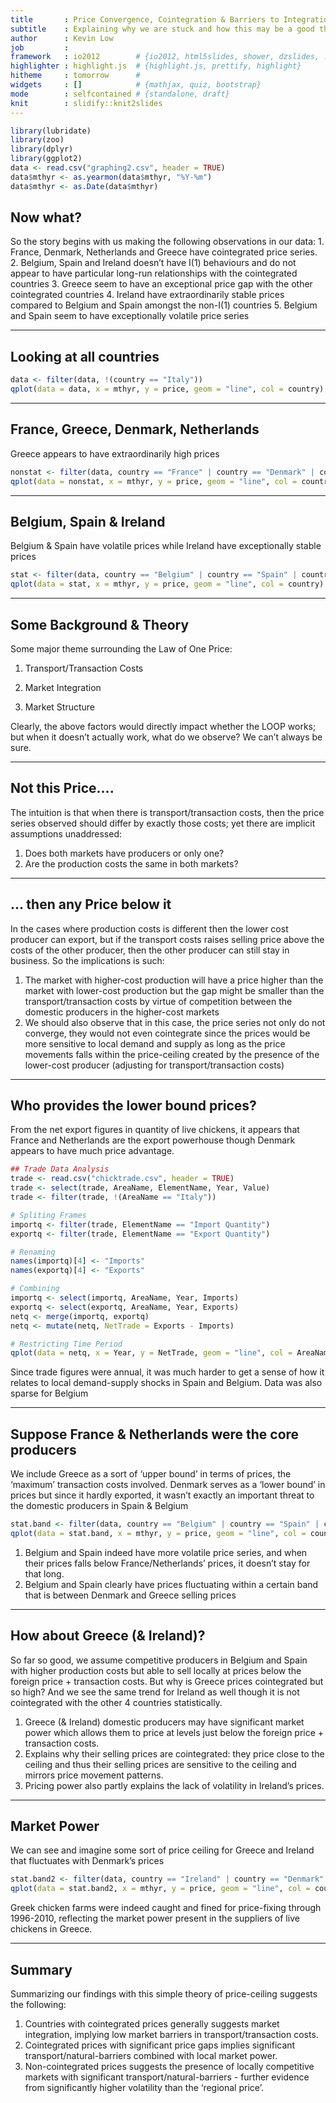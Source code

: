 ```yaml
---
title       : Price Convergence, Cointegration & Barriers to Integration
subtitle    : Explaining why we are stuck and how this may be a good thing...
author      : Kevin Low
job         : 
framework   : io2012        # {io2012, html5slides, shower, dzslides, ...}
highlighter : highlight.js  # {highlight.js, prettify, highlight}
hitheme     : tomorrow      # 
widgets     : []            # {mathjax, quiz, bootstrap}
mode        : selfcontained # {standalone, draft}
knit        : slidify::knit2slides
---
```


```r
library(lubridate)
library(zoo)
library(dplyr)
library(ggplot2)
data <- read.csv("graphing2.csv", header = TRUE)
data$mthyr <- as.yearmon(data$mthyr, "%Y-%m")
data$mthyr <- as.Date(data$mthyr)
```

## Now what?

So the story begins with us making the following observations in our data:
1. France, Denmark, Netherlands and Greece have cointegrated price series.
2. Belgium, Spain and Ireland doesn't have I(1) behaviours and do not appear to have particular long-run relationships with the cointegrated countries
3. Greece seem to have an exceptional price gap with the other cointegrated countries
4. Ireland have extraordinarily stable prices compared to Belgium and Spain amongst the non-I(1) countries
5. Belgium and Spain seem to have exceptionally volatile price series

---

## Looking at all countries

```r
data <- filter(data, !(country == "Italy"))
qplot(data = data, x = mthyr, y = price, geom = "line", col = country)
```

---

## France, Greece, Denmark, Netherlands

Greece appears to have extraordinarily high prices

```r
nonstat <- filter(data, country == "France" | country == "Denmark" | country == "Greece" | country == "Netherlands")
qplot(data = nonstat, x = mthyr, y = price, geom = "line", col = country)
```

---

## Belgium, Spain & Ireland

Belgium & Spain have volatile prices while Ireland have exceptionally stable prices

```r
stat <- filter(data, country == "Belgium" | country == "Spain" | country == "Ireland")
qplot(data = stat, x = mthyr, y = price, geom = "line", col = country)
```

---

## Some Background & Theory

Some major theme surrounding the Law of One Price:

1. Transport/Transaction Costs

2. Market Integration

3. Market Structure

Clearly, the above factors would directly impact whether the LOOP works; but when it doesn't actually work, what do we observe? We can't always be sure.


---

## Not this Price....

The intuition is that when there is transport/transaction costs, then the price series observed should differ by exactly those costs; yet there are implicit assumptions unaddressed:

1. Does both markets have producers or only one?
2. Are the production costs the same in both markets?

---

## ... then any Price below it

In the cases where production costs is different then the lower cost producer can export, but if the transport costs raises selling price above the costs of the other producer, then the other producer can still stay in business. So the implications is such:

1. The market with higher-cost production will have a price higher than the market with lower-cost production but the gap might be smaller than the transport/transaction costs by virtue of competition between the domestic producers in the higher-cost markets
2. We should also observe that in this case, the price series not only do not converge, they would not even cointegrate since the prices would be more sensitive to local demand and supply as long as the price movements falls within the price-ceiling created by the presence of the lower-cost producer (adjusting for transport/transaction costs)

---

## Who provides the lower bound prices?

From the net export figures in quantity of live chickens, it appears that France and Netherlands are the export powerhouse though Denmark appears to have much price advantage.

```r
## Trade Data Analysis
trade <- read.csv("chicktrade.csv", header = TRUE)
trade <- select(trade, AreaName, ElementName, Year, Value)
trade <- filter(trade, !(AreaName == "Italy"))

# Spliting Frames
importq <- filter(trade, ElementName == "Import Quantity")
exportq <- filter(trade, ElementName == "Export Quantity")

# Renaming
names(importq)[4] <- "Imports"
names(exportq)[4] <- "Exports"

# Combining
importq <- select(importq, AreaName, Year, Imports)
exportq <- select(exportq, AreaName, Year, Exports)
netq <- merge(importq, exportq)
netq <- mutate(netq, NetTrade = Exports - Imports)

# Restricting Time Period
qplot(data = netq, x = Year, y = NetTrade, geom = "line", col = AreaName) + xlim(1993,2003)
```

Since trade figures were annual, it was much harder to get a sense of how it relates to local demand-supply shocks in Spain and Belgium. Data was also sparse for Belgium

---

## Suppose France & Netherlands were the core producers

We include Greece as a sort of 'upper bound' in terms of prices, the 'maximum' transaction costs involved. Denmark serves as a 'lower bound' in prices but since it hardly exported, it wasn't exactly an important threat to the domestic producers in Spain & Belgium

```r
stat.band <- filter(data, country == "Belgium" | country == "Spain" | country == "France" | country == "Netherlands" | country == "Greece")
qplot(data = stat.band, x = mthyr, y = price, geom = "line", col = country)
```

1. Belgium and Spain indeed have more volatile price series, and when their prices falls below France/Netherlands' prices, it doesn't stay for that long.
2. Belgium and Spain clearly have prices fluctuating within a certain band that is between Denmark and Greece selling prices


---

## How about Greece (& Ireland)?

So far so good, we assume competitive producers in Belgium and Spain with higher production costs but able to sell locally at prices below the foreign price + transaction costs. But why is Greece prices cointegrated but so high? And we see the same trend for Ireland as well though it is not cointegrated with the other 4 countries statistically.

1. Greece (& Ireland) domestic producers may have significant market power which allows them to price at levels just below the foreign price + transaction costs.
2. Explains why their selling prices are cointegrated: they price close to the ceiling and thus their selling prices are sensitive to the ceiling and mirrors price movement patterns.
3. Pricing power also partly explains the lack of volatility in Ireland's prices.

---


## Market Power

We can see and imagine some sort of price ceiling for Greece and Ireland that fluctuates with Denmark's prices

```r
stat.band2 <- filter(data, country == "Ireland" | country == "Denmark" | country == "Greece")
qplot(data = stat.band2, x = mthyr, y = price, geom = "line", col = country)
```

Greek chicken farms were indeed caught and fined for price-fixing through 1996-2010, reflecting the market power present in the suppliers of live chickens in Greece. 

---

## Summary

Summarizing our findings with this simple theory of price-ceiling suggests the following:

1. Countries with cointegrated prices generally suggests market integration, implying low market barriers in transport/transaction costs.
2. Cointegrated prices with significant price gaps implies significant transport/natural-barriers combined with local market power.
3. Non-cointegrated prices suggests the presence of locally competitive markets with significant transport/natural-barriers - further evidence from significantly higher volatility than the 'regional price'.

